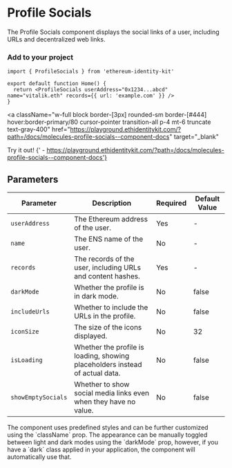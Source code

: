 
# Profile Socials

The Profile Socials component displays the social links of a user, including URLs and decentralized web links.

### Add to your project

```tsx copy
import { ProfileSocials } from 'ethereum-identity-kit'

export default function Home() {
  return <ProfileSocials userAddress="0x1234...abcd" name="vitalik.eth" records={{ url: 'example.com' }} />
}
```

<a
  className="w-full block border-[3px] rounded-sm border-[#444] hover:border-primary/80 cursor-pointer transition-all p-4 mt-6 truncate text-gray-400"
  href="https://playground.ethidentitykit.com/?path=/docs/molecules-profile-socials--component-docs"
  target="_blank"
>
  <span className="text-primary">Try it out!</span>
  <span className="text-gray-400">
    {' - https://playground.ethidentitykit.com/?path=/docs/molecules-profile-socials--component-docs'}
  </span>
</a>

<div className="w-full bg-[#222] border-[3px] rounded-sm border-[#444] p-8 mt-8 flex flex-col gap-6 justify-center items-center">
  <ProfileSocials
    userAddress="0xd8da6bf26964af9d7eed9e03e53415d37aa96045"
    name="vitalik.eth"
    records={{
      'com.github': 'vbuterin',
      'com.twitter': 'VitalikButerin',
      url: 'https://vitalik.ca',
      cointenthash: 'ipfs://bafybeifvusbh4iunpvwjlowu47sxnt4hjlebx46kxi4yz5zdsoecfpkkei',
    }}
    includeUrls={true}
    darkMode={true}
  />
</div>

## Parameters

| Parameter          | Description                                                                  | Required | Default Value |
| ------------------ | ---------------------------------------------------------------------------- | -------- | ------------- |
| `userAddress`      | The Ethereum address of the user.                                            | Yes      | -             |
| `name`             | The ENS name of the user.                                                    | No       | -             |
| `records`          | The records of the user, including URLs and content hashes.                  | Yes      | -             |
| `darkMode`         | Whether the profile is in dark mode.                                         | No       | false         |
| `includeUrls`      | Whether to include the URLs in the profile.                                  | No       | false         |
| `iconSize`         | The size of the icons displayed.                                             | No       | 32            |
| `isLoading`        | Whether the profile is loading, showing placeholders instead of actual data. | No       | false         |
| `showEmptySocials` | Whether to show social media links even when they have no value.             | No       | false         |

<Callout type="info">
  The component uses predefined styles and can be further customized using the `className` prop. The appearance can be
  manually toggled between light and dark modes using the `darkMode` prop, however, if you have a `dark` class applied
  in your application, the component will automatically use that.
</Callout>

